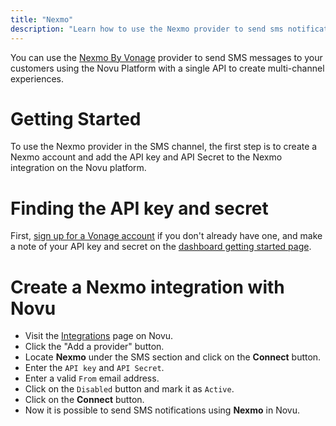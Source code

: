 ```yaml
---
title: "Nexmo"
description: "Learn how to use the Nexmo provider to send sms notifications using Novu"
---
```


You can use the [Nexmo By Vonage](https://www.vonage.com/) provider to send SMS messages to your customers using the Novu Platform with a single API to create multi-channel experiences.

# Getting Started

To use the Nexmo provider in the SMS channel, the first step is to create a Nexmo account and add the API key and API Secret to the Nexmo integration on the Novu platform.

# Finding the API key and secret

First, [sign up for a Vonage account](https://ui.idp.vonage.com/ui/auth/login) if you don't already have one, and make a note of your API key and secret on the [dashboard getting started page](https://dashboard.nexmo.com/getting-started-guide).

# Create a Nexmo integration with Novu

- Visit the [Integrations](https://dashboard.novu.co/integrations?utm_campaign=docs-sms-nexmo) page on Novu.
- Click the "Add a provider" button.
- Locate **Nexmo** under the SMS section and click on the **Connect** button.
- Enter the `API key` and `API Secret`.
- Enter a valid `From` email address.
- Click on the `Disabled` button and mark it as `Active`.
- Click on the **Connect** button.
- Now it is possible to send SMS notifications using **Nexmo** in Novu.
